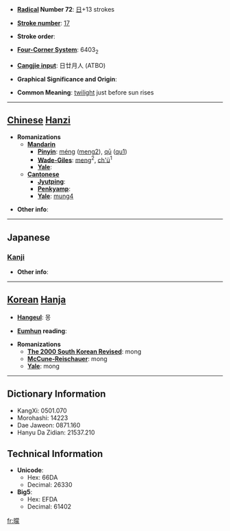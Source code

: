 * '''[[Wiktionary:Chinese radical index| Radical]] Number 72''': [[Wiktionary:Chinese radical index 日|日]]+13 strokes

* '''[[Wiktionary:Chinese total strokes index|Stroke number]]''': [[Wiktionary:Chinese total strokes index 17|17]]

* '''Stroke order''': 

* '''[[Wiktionary:Chinese four corner index|Four-Corner System]]''': 6403<sub>2</sub>

* '''[[Wiktionary:Chinese Cangjie index|Cangjie input]]''': 日廿月人 (ATBO)

* '''Graphical Significance and Origin''': 

* '''Common Meaning''': [[twilight]] just before sun rises

----

== [[Chinese]] [[Hanzi]] ==

* '''Romanizations'''
** '''[[Mandarin]]'''
*** '''[[Pinyin]]''': [[méng]] ([[meng2]]), [[qū]] ([[qu1]])
*** '''[[Wade-Giles]]''': [[meng]]<sup>2</sup>, [[ch'ü]]<sup>1</sup>
*** '''[[Yale]]''': 
** '''[[Cantonese]]'''
*** '''[[Jyutping]]''':
*** '''[[Penkyamp]]''': 
*** '''[[Yale]]''': [[mung4]]

* '''Other info''': 

----

==Japanese==
===[[Kanji]]===
{{kanji|on readings=[[ぼう]] (bō), [[もう]] (mō)
|kun readings=[[くらい]] (kurai)
}}

* '''Other info''':  

----

== [[Korean]] [[Hanja]] ==

* '''[[Hangeul]]''': 몽

* '''[[Eumhun]] reading''': 

* '''Romanizations'''
** '''[[The 2000 South Korean Revised Romanization|The 2000 South Korean Revised]]''': mong
** '''[[McCune-Reischauer]]''': mong
** '''[[Yale]]''': mong

----

== Dictionary Information ==

* KangXi: 0501.070
* Morohashi: 14223
* Dae Jaweon: 0871.160
* Hanyu Da Zidian: 21537.210

== Technical Information ==

* '''Unicode''':
** Hex: 66DA
** Decimal: 26330
* '''Big5''':
** Hex: EFDA
** Decimal: 61402

[[fr:曚]]